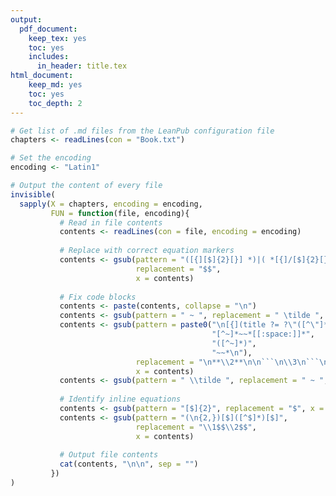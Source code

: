 ---
output:
  pdf_document:
    keep_tex: yes
    toc: yes
    includes:
      in_header: title.tex
html_document:
    keep_md: yes
    toc: yes
    toc_depth: 2
---


```{r book, results='asis', echo = FALSE}

# Get list of .md files from the LeanPub configuration file
chapters <- readLines(con = "Book.txt")

# Set the encoding
encoding <- "Latin1"

# Output the content of every file
invisible(
  sapply(X = chapters, encoding = encoding,
         FUN = function(file, encoding){
           # Read in file contents
           contents <- readLines(con = file, encoding = encoding)
           
           # Replace with correct equation markers
           contents <- gsub(pattern = "([{][$]{2}[}] *)|( *[{]/[$]{2}[}])",
                            replacement = "$$",
                            x = contents)
           
           # Fix code blocks
           contents <- paste(contents, collapse = "\n")
           contents <- gsub(pattern = " ~ ", replacement = " \tilde ", x = contents)
           contents <- gsub(pattern = paste0("\n[{](title ?= ?\"([^\"]*)\")?",
                                             "[^~]*~~*[[:space:]]*",
                                             "([^~]*)",
                                             "~~*\n"),
                            replacement = "\n**\\2**\n\n```\n\\3\n```\n\n",
                            x = contents)
           contents <- gsub(pattern = " \\tilde ", replacement = " ~ ", x = contents)
           
           # Identify inline equations
           contents <- gsub(pattern = "[$]{2}", replacement = "$", x = contents)
           contents <- gsub(pattern = "(\n{2,})[$]([^$]*)[$]",
                            replacement = "\\1$$\\2$$",
                            x = contents)
           
           # Output file contents
           cat(contents, "\n\n", sep = "")
         })
)
```

